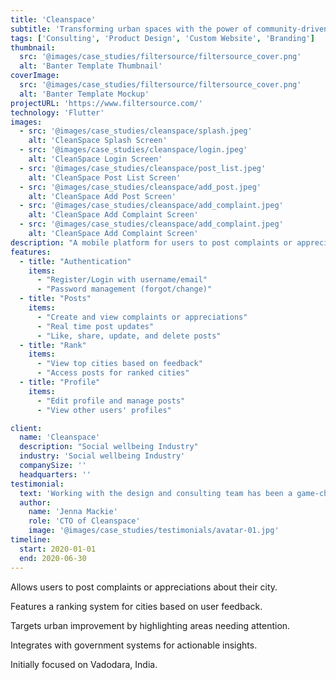 ```yaml
---
title: 'Cleanspace'
subtitle: 'Transforming urban spaces with the power of community-driven feedback'
tags: ['Consulting', 'Product Design', 'Custom Website', 'Branding']
thumbnail:
  src: '@images/case_studies/filtersource/filtersource_cover.png'
  alt: 'Banter Template Thumbnail'
coverImage:
  src: '@images/case_studies/filtersource/filtersource_cover.png'
  alt: 'Banter Template Mockup'
projectURL: 'https://www.filtersource.com/'
technology: 'Flutter'
images:
  - src: '@images/case_studies/cleanspace/splash.jpeg'
    alt: 'CleanSpace Splash Screen'
  - src: '@images/case_studies/cleanspace/login.jpeg'
    alt: 'CleanSpace Login Screen'
  - src: '@images/case_studies/cleanspace/post_list.jpeg'
    alt: 'CleanSpace Post List Screen'
  - src: '@images/case_studies/cleanspace/add_post.jpeg'
    alt: 'CleanSpace Add Post Screen'
  - src: '@images/case_studies/cleanspace/add_complaint.jpeg'
    alt: 'CleanSpace Add Complaint Screen'
  - src: '@images/case_studies/cleanspace/add_complaint.jpeg'
    alt: 'CleanSpace Add Complaint Screen'
description: "A mobile platform for users to post complaints or appreciations about their city, aiming to enhance urban cleanliness and livability through community engagement and real-time feedback."
features:
  - title: "Authentication"
    items:
      - "Register/Login with username/email"
      - "Password management (forgot/change)"
  - title: "Posts"
    items:
      - "Create and view complaints or appreciations"
      - "Real time post updates"
      - "Like, share, update, and delete posts"
  - title: "Rank"
    items:
      - "View top cities based on feedback"
      - "Access posts for ranked cities"
  - title: "Profile"
    items:
      - "Edit profile and manage posts"
      - "View other users' profiles"

client:
  name: 'Cleanspace'
  description: "Social wellbeing Industry"
  industry: 'Social wellbeing Industry'
  companySize: ''
  headquarters: ''
testimonial:
  text: 'Working with the design and consulting team has been a game-changer for Banter. Their expertise in website design, branding, content strategy, and AI integration has revolutionized the way we create and share our stories. Their work has not only elevated our brand but also empowered us to be leaders in digital journalism, reaching and engaging more readers than ever before.'
  author:
    name: 'Jenna Mackie'
    role: 'CTO of Cleanspace'
    image: '@images/case_studies/testimonials/avatar-01.jpg'
timeline:
  start: 2020-01-01
  end: 2020-06-30
---
```


Allows users to post complaints or appreciations about their city.

Features a ranking system for cities based on user feedback.

Targets urban improvement by highlighting areas needing attention.

Integrates with government systems for actionable insights.

Initially focused on Vadodara, India.